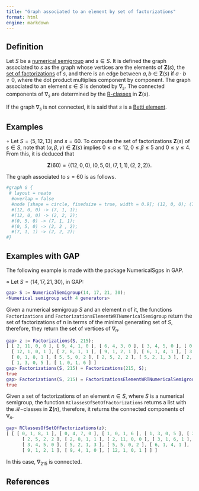 ```yaml
---
title: "Graph associated to an element by set of factorizations"
format: html
engine: markdown
---
```


## Definition

Let $S$ be a [numerical semigroup](../Basic-concepts/Numerical-semigroup.qmd) and $s \in S$. It is defined the graph associated to $s$ as the graph whose vertices are the elements of $\mathbf{Z}(s)$, the [set of factorizations](Set-of-factorizations.qmd) of $s$, and there is an edge between $a,b \in \mathbf{Z}(s)$ if $a \cdot b \ne 0$, where the dot product multiplies component by component. The graph associated to an element $s \in S$ is denoted by $\nabla_s$. The connected components of $\nabla_s$ are determined by the [R-classes](Factorizations-R-related.qmd) in $\mathbf{Z}(s)$.

If the graph $\nabla_s$ is not connected, it is said that $s$ is a [Betti element](Betti-element.qmd).

## Examples

$\circ$ Let $S = \langle 5, 12, 13 \rangle$ and $s = 60$. To compute the set of factorizations $\mathbf{Z}(s)$ of $s \in S$, note that $(\alpha, \beta, \gamma) \in \mathbf{Z}(s)$ implies $0 \le \alpha \le 12, 0 \le \beta \le 5$ and $0 \le \gamma \le 4$. From this, it is deduced that

$$
\mathbf{Z}(60) = \{ (12, 0, 0), (0, 5, 0), (7, 1, 1), (2, 2, 2) \}.
$$

The graph associated to $s = 60$ is as follows.

```r

#graph G {
 # layout = neato
  #overlap = false
  #node [shape = circle, fixedsize = true, width = 0.9]; (12, 0, 0); (7, 1, 1); (0, 5, 0); (2, 2, 2);
  #(12, 0, 0) -> (7, 1, 1);
  #(12, 0, 0) -> (2, 2, 2);
  #(0, 5, 0) -> (7, 1, 1); 
  #(0, 5, 0) -> (2, 2 , 2);
  #(7, 1, 1) -> (2, 2, 2);
#}
```

## Examples with GAP

The following example is made with the package NumericalSgps in GAP.

$\diamond$ Let $S = \langle 14, 17, 21, 30 \rangle$, in GAP:

``` gap
gap> S := NumericalSemigroup(14, 17, 21, 30);
<Numerical semigroup with 4 generators>
```

Given a numerical semigroup $S$ and an element $n$ of it, the functions `Factorizations` and `FactorizationsElementWRTNumericalSemigroup` return the set of factorizations of $n$ in terms of the minimal generating set of $S$, therefore, they return the set of vertices of $\nabla_n$.

``` gap
gap> z := Factorizations(S, 215);
[ [ 2, 11, 0, 0 ], [ 9, 4, 1, 0 ], [ 6, 4, 3, 0 ], [ 3, 4, 5, 0 ], [ 0, 4, 7, 0 ],
  [ 12, 1, 0, 1 ], [ 2, 8, 1, 1 ], [ 9, 1, 2, 1 ], [ 6, 1, 4, 1 ], [ 3, 1, 6, 1 ],
  [ 0, 1, 8, 1 ], [ 5, 5, 0, 2 ], [ 2, 5, 2, 2 ], [ 5, 2, 1, 3 ], [ 2, 2, 3, 3 ],
  [ 1, 3, 0, 5 ], [ 1, 0, 1, 6 ] ]
gap> Factorizations(S, 215) = Factorizations(215, S);
true
gap> Factorizations(S, 215) = FactorizationsElementWRTNumericalSemigroup(215, S);
true
```

Given a set of factorizations of an element $n \in S$, where $S$ is a numerical semigroup, the function `RClassesOfSetOfFactorizations` returns a list with the $\mathcal{R}-$classes in $\mathbf{Z}(n)$, therefore, it returns the connected components of $\nabla_n$.

``` gap
gap> RClassesOfSetOfFactorizations(z);
[ [ [ 0, 1, 8, 1 ], [ 0, 4, 7, 0 ], [ 1, 0, 1, 6 ], [ 1, 3, 0, 5 ], [ 2, 2, 3, 3 ],
      [ 2, 5, 2, 2 ], [ 2, 8, 1, 1 ], [ 2, 11, 0, 0 ], [ 3, 1, 6, 1 ],
      [ 3, 4, 5, 0 ], [ 5, 2, 1, 3 ], [ 5, 5, 0, 2 ], [ 6, 1, 4, 1 ], [ 6, 4, 3, 0 ],
      [ 9, 1, 2, 1 ], [ 9, 4, 1, 0 ], [ 12, 1, 0, 1 ] ] ]
```

In this case, $\nabla_{215}$ is connected.

## References

